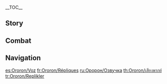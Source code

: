 {{CharacterTabs}}
{{LanguageTabs}}
__TOC__
==Story==
{{VO/Story
|character           = Ororon
|language            = en
|name                = Ororon

<!-- Hello -->
|vo_01_01_title      = Hello
|vo_01_01_file       = VO_{language}{character} Hello.ogg
|vo_01_01_tx         = Oh, hello. I'm Ororon from the [[Masters of the Night-Wind]]. Want some vegetables?<br>Oh, don't worry &mdash; I'm not trying to sell anything to you or get anything in return. There's no rhyme or reason for it, really. I just like to see what every seed grows up to be, so I end up with a lot of produce. As long as my vegetables wind up in the stomach of someone who enjoys them, that's all that matters.

<!-- Chats -->
|vo_02_01_title      = Chat: Weirdos
|vo_02_01_file       = VO_{language}{character} Chat - Weirdos.ogg
|vo_02_01_tx         = Someone told you the Masters of the Night-Wind is a tribe of weirdos? Huh, who else is there? Thought I was the only one.

|vo_02_02_title      = Chat: Target
|vo_02_02_file       = VO_{language}{character} Chat - Target.ogg
|vo_02_02_tx         = Having a favorite animal, or vegetable or fruit, can help us recognize what kind of people we want to become.

|vo_02_03_title      = Chat: Smoke
|vo_02_03_file       = VO_{language}{character} Chat - Smoke.ogg
|vo_02_03_tx         = Sometimes, a shrouded path is not meant to be walked. Move forward with blind ambition, and the smoke might suffocate you.

<!-- Weather -->
|vo_03_01_title      = When It Rains
|vo_03_01_file       = VO_{language}{character} When It Rains.ogg
|vo_03_01_tx         = If I run, mud will get on my clothes. If I fly... the rain will make my cape too heavy. Better find somewhere to wait out the weather.

|vo_03_02_title      = When Thunder Strikes
|vo_03_02_file       = VO_{language}{character} When Thunder Strikes.ogg
|vo_03_02_tx         = Lightening bolts remind me of snakes. I wonder if people use their shape and appearance to divine the future... On second thought, that seems a little dangerous.

|vo_03_03_title      = When It Snows
|vo_03_03_file       = VO_{language}{character} When It Snows.ogg
|vo_03_03_tx         = ...There are things buried beneath the snow. Careful, now &mdash; let's not wake them up.

|vo_03_04_title      = When the Sun Is Out
|vo_03_04_file       = VO_{language}{character} When the Sun Is Out.ogg
|vo_03_04_tx         = The sun is an eternal flame, and the people of [[Natlan]] never shy away from meeting its gaze head-on. Of course, sunglasses are always an option if it gets too intense.

|vo_03_05_title      = In the Desert
|vo_03_05_file       = VO_{language}{character} In the Desert.ogg
|vo_03_05_tx         = Can anything... even grow here? Maybe we should leave.

<!-- Greetings -->
|vo_04_01_title      = Good Morning
|vo_04_01_file       = VO_{language}{character} Good Morning.ogg
|vo_04_01_tx         = Sorry. My eyes are open, but I'm still half-asleep... Can this wait?

|vo_04_02_title      = Good Afternoon
|vo_04_02_file       = VO_{language}{character} Good Afternoon.ogg
|vo_04_02_tx         = My stomach says it's time for lunch, but I can't think of anything to eat... Maybe my brain is still asleep.

|vo_04_03_title      = Good Evening
|vo_04_03_file       = VO_{language}{character} Good Evening.ogg
|vo_04_03_tx         = I could really go for some sparkling coffee flavored with [[Saurian Claw Succulent]]. I take mine black... Huh? You should only drink coffee in the morning? Well then... Good morning.

|vo_04_04_title      = Good Night
|vo_04_04_file       = VO_{language}{character} Good Night.ogg
|vo_04_04_tx         = My brain is always wide awake this time of night, so go ahead and rest. I used to try and force myself to fall asleep, but I gave up a long time ago. I think I'll just go check on the radishes instead.

<!-- About -->
|vo_05_01_title      = About {character}: Communication
|vo_05_01_file       = VO_{language}{character} About {character} - Communication.ogg
|vo_05_01_tx         = I know I say things that are hard to understand sometimes. If you're ever confused, just ask me. I don't mind.

|vo_05_02_title      = About {character}: Unsolved Mystery
|vo_05_02_quest      = The Rainbow Destined to Burn
|vo_05_02_friendship = 4
|vo_05_02_file       = VO_{language}{character} About {character} - Unsolved Mystery.ogg
|vo_05_02_tx         = I don't know where I come from, but that doesn't bother me too much... I care more about where I'm going.

<!-- About Us -->
|vo_06_01_title      = About Us: Apology
|vo_06_01_quest      = The Rainbow Destined to Burn
|vo_06_01_file       = VO_{language}{character} About Us - Apology.ogg
|vo_06_01_tx         = I'm sorry... No, I'm more than sorry. I know lying to you right out of the gate didn't make the best first impression. I have explained to you the reasons why, and I promise I spoke only the truth. Still, it's okay if you don't accept my apology. If that's the case, I'll try to stay out of your way.

|vo_06_02_title      = About Us: Thank-You Gifts
|vo_06_02_quest      = The Rainbow Destined to Burn
|vo_06_02_friendship = 6
|vo_06_02_file       = VO_{language}{character} About Us - Thank-You Gifts.ogg
|vo_06_02_tx         = Here, this is a Saurian claw succulent picked at four in the morning, a [[Quenepa Berry]] bigger than my head, the sweetest batch of honey from last week, and... Oh! And a voucher for a free appointment with [[Cacucu]].<br>Huh? Why do you look confused? It's a thank you for all your help. I wasn't sure if you needed anything, so I just went with gifts that I like.<br>Oh, who's Cacucu? A [[saurian]]. I'll introduce you sometime.
|vo_06_02_mention    = Cacucu

<!-- Miscellany I -->
|vo_07_01_title      = About the [[Vision]]
|vo_07_01_friendship = 4
|vo_07_01_file       = VO_{language}{character} About the Vision.ogg
|vo_07_01_tx         = Some people say lightning helps crops grow. So, I tried using my Vision in the middle of my vegetable field once, but the cabbages and tomatoes didn't like it, so I gave up.

|vo_07_02_title      = Something to Share
|vo_07_02_file       = VO_{language}{character} Something to Share.ogg
|vo_07_02_tx         = Here's a tip &mdash; don't be the first person to put yourself out there. The first fruit that ripens is the easiest target, and people work the same way. Those who take the initiative usually wind up with the short end of the stick.

|vo_07_03_title      = Interesting Things
|vo_07_03_file       = VO_{language}{character} Interesting Things.ogg
|vo_07_03_tx         = [[Flying Squirrel|Flying squirrels]] may seem like proud and aloof creatures when they glide through the air, but they're much more cunning than they look, always zooming in from nowhere, clinging to you until they get a treat... Little rascals, honestly.

<!-- About Others -->
|vo_08_01_title      = About [[Xilonen]]
|vo_08_01_friendship = 4
|vo_08_01_file       = VO_{language}{character} About Xilonen.ogg
|vo_08_01_tx         = She seems to enjoy relaxing in high places, especially trees. In my experience, hanging upside down from a tree branch is more relaxing than lying on top of one. Maybe I should share that with her sometime... What? But don't we all need a change of perspective every now and then? Shouldn't that be even more true for an inventor like Xilonen?
|vo_08_01_mention    = Xilonen

|vo_08_02_title      = About [[Kinich]]
|vo_08_02_friendship = 4
|vo_08_02_file       = VO_{language}{character} About Kinich.ogg
|vo_08_02_tx         = [[Ajaw]] is an interesting case. He's old, but also young... And Kinich is just the opposite &mdash; young, but also old. You know what I mean, right?
|vo_08_02_mention    = Kinich,Ajaw

|vo_08_03_title      = About [[Chasca]]
|vo_08_03_friendship = 4
|vo_08_03_file       = VO_{language}{character} About Chasca.ogg
|vo_08_03_tx         = Chasca is famous for a reason. She's an amazing mediator. The minute she shows up, all the fighting stops, and everyone starts shaking hands like the best of friends. She has a pretty convincing method, apparently &mdash; "armed deterrence"... Not a bad name.
|vo_08_03_mention    = Chasca

|vo_08_04_title      = About [[Ifa]]
|vo_08_04_friendship = 4
|vo_08_04_file       = VO_{language}{character} About Ifa.ogg
|vo_08_04_tx         = Ifa may scold his patients a lot, but he actually has a great relationship with the saurians. Whenever he has some time off, he'd play the guitar in front of the clinic, and a bunch of saurians would gather around and sing along.<br>Although, it's more like noise than actual singing. I like to join in when I'm around, too... with the saurians, I mean.
|vo_08_04_mention    = Ifa

|vo_08_05_title      = About [[Citlali]]
|vo_08_05_quest      = The Rainbow Destined to Burn
|vo_08_05_friendship = 4
|vo_08_05_file       = VO_{language}{character} About Citlali.ogg
|vo_08_05_tx         = Granny is actually a very straightforward person. She wears her emotions on her sleeve, you know? It's hard for her to hide what she's feeling. You're the same age as her, right? Or... are you even older?<br>Sorry, I shouldn't ask. That was probably rude... But, if I'm right, maybe you could spend more time together. Granny's been surrounded by people younger than her for a long time, and she's probably had enough. I know she'll be happy to see you.
|vo_08_05_mention    = Citlali

|vo_08_06_title      = About [[Iansan]]
|vo_08_06_friendship = 4
|vo_08_06_file       = VO_{language}{character} About Iansan.ogg
|vo_08_06_tx         = Iansan is a famous sports coach, and well... All I can say is, I'm grateful the Pyro Archon didn't send her after me. I may have an advantage when it comes to height, but I'm pretty sure she can outrun me... Oh, the smoke-cloud trick? Heh, after you use it a bunch, people start to see it coming.
|vo_08_06_mention    = Iansan,Mavuika

|vo_08_07_title      = About [[Mavuika]]
|vo_08_07_quest      = The Rainbow Destined to Burn
|vo_08_07_friendship = 4
|vo_08_07_file       = VO_{language}{character} About Mavuika.ogg
|vo_08_07_tx         = I didn't really know the Pyro Archon before all this.<br>I mean, I knew of her, but I didn't KNOW know her, you know? I used to think of her like a totem engraved with the word "strength," like a symbol of total power and control. But, it never went deeper than that, so doubt started to creep in.<br>Now that I know her better, I feel grateful, but I'm also a little disappointed in myself... She seems so sure of her purpose. She has a fire inside her and knows exactly why it burns, so she won't ever let the flames go out. I want that... I want to be someone who can help Natlan.<br>Anyway, so there's that, and um... I also noticed her eating a lot of leafy vegetables at the victory feast. When I asked her about it, she said she likes to keep a balanced diet. Kinda surprised me somehow. I guess she's more mindful of the little things than I expected.
|vo_08_07_mention    = Mavuika

|vo_08_08_title      = About [[The Captain]]
|vo_08_08_quest      = Incandescent Ode of Resurrection
|vo_08_08_friendship = 4
|vo_08_08_file       = VO_{language}{character} About The Captain.ogg
|vo_08_08_tx         = Meeting The Captain was a strange and unexpected twist of fate for me. My tribe is known for our ability to predict the future, but I never expected things would turn out so complicated. Is helping someone really about trading favors until the score is even? If so, why do I still feel so indebted to him? So grateful for what he did for me? Or... maybe I'm overthinking everything. No matter what happened in the past, he helped save Natlan's Ley Lines. He's a hero worthy of respect, and I'll always remember him.
|vo_08_08_mention    = Il Capitano

<!-- More About -->
|vo_09_01_title      = More About {character}: I
|vo_09_01_file       = VO_{language}{character} More About {character} - 01.ogg
|vo_09_01_tx         = Hello. Oh, a handshake? Our greetings aren't usually so formal in Natlan, but... Okay, we can shake hands. In the future, you can just shout at me from afar. I have good hearing, so I won't miss it.

|vo_09_02_title      = More About {character}: II
|vo_09_02_friendship = 3
|vo_09_02_file       = VO_{language}{character} More About {character} - 02.ogg
|vo_09_02_tx         = You always seem so busy. I want to be like that, too &mdash; the kind of person who always has something to do. Then again, sometimes I like doing nothing at all. I keep flipping back and forth. It's annoying, but I can't help it.

|vo_09_03_title      = More About {character}: III
|vo_09_03_friendship = 4
|vo_09_03_file       = VO_{language}{character} More About {character} - 03.ogg
|vo_09_03_tx         = In Natlan, it gets really hot during the day, so I choose to go out at night if possible. The moonlight makes the surface of the water glisten. Have you noticed? Although, at night, the water turns pitch-black. It's impossible to tell how clean it is, so I would avoid contact.

|vo_09_04_title      = More About {character}: IV
|vo_09_04_quest      = The Rainbow Destined to Burn
|vo_09_04_friendship = 5
|vo_09_04_file       = VO_{language}{character} More About {character} - 04.ogg
|vo_09_04_tx         = I'm more sensitive to souls than most people. I was born that way, but it's also kind of hard to describe... Human souls are like unpredictable masses of energy. Imagine a bunch of little saurian marshmallows of all different kinds... That's basically what a soul looks like. Your soul is warm, like it's been lightly toasted above a glowing fire.

|vo_09_05_title      = More About {character}: V
|vo_09_05_quest      = The Rainbow Destined to Burn
|vo_09_05_friendship = 6
|vo_09_05_file       = VO_{language}{character} More About {character} - 05.ogg
|vo_09_05_tx         = Other people don't understand me, and to be honest, I don't fully understand myself, either. I have so many doubts, so many unanswered questions, and new ones keep on coming.<br>But, there's no quick-fix for something like this... Just gotta keep moving forward, right?

<!-- Miscellany II -->
|vo_10_01_title      = {character}'s Hobbies
|vo_10_01_file       = VO_{language}{character} Hobbies.ogg
|vo_10_01_tx         = Do I have other hobbies? Besides gardening and aphid-watching, you mean? Oh, yes... Of course. Just give me a second. It'll come to me.

|vo_10_02_title      = {character}'s Troubles
|vo_10_02_file       = VO_{language}{character} Troubles.ogg
|vo_10_02_tx         = Sometimes, going from dreaming it to doing it... it's a really tough step.

|vo_10_03_title      = Favorite Food
|vo_10_03_file       = VO_{language}{character} Favorite Food.ogg
|vo_10_03_tx         = Whenever I eat a [[Tatacos|Tataco]], I like to put an extra tortilla underneath to catch all the ingredients that fall out. That way, you basically get two Tatacos in one.

|vo_10_04_title      = Least Favorite Food
|vo_10_04_quest      = The Rainbow Destined to Burn
|vo_10_04_file       = VO_{language}{character} Least Favorite Food.ogg
|vo_10_04_tx         = Military rations... especially compressed biscuits. They kinda remind me of The Captain's soul, actually... Good at the core, but a little tough.
|vo_10_04_mention    = Capitano

<!-- Receiving a Gift -->
|vo_11_01_title      = Receiving a Gift: I
|vo_11_01_file       = VO_{language}{character} Receiving a Gift - 01.ogg
|vo_11_01_tx         = Wow, even better than what I can make.

|vo_11_02_title      = Receiving a Gift: II
|vo_11_02_file       = VO_{language}{character} Receiving a Gift - 02.ogg
|vo_11_02_tx         = Not too strong, not too bland... The flavor is just right.

|vo_11_03_title      = Receiving a Gift: III
|vo_11_03_file       = VO_{language}{character} Receiving a Gift - 03.ogg
|vo_11_03_tx         = What avant garde technique is this...? I'm unfamiliar with it.

<!-- Birthday -->
|vo_12_01_title      = Birthday
|vo_12_01_file       = VO_{language}{character} Birthday.ogg
|vo_12_01_tx         = In Natlan, we believe a person's birthday decides their fate. Sharing a birthday with a great hero means being blessed with their protection and inheriting their character.<br>I'm not sure the people out there who share your birthday know how lucky they are... Happy Birthday.

<!-- Feelings About Ascension -->
|vo_13_01_title      = Feelings About Ascension: Intro
|vo_13_01_ascension  = 1
|vo_13_01_file       = VO_{language}{character} Feelings About Ascension - 01.ogg
|vo_13_01_tx         = What did you give me just now? Can I have another look?

|vo_13_02_title      = Feelings About Ascension: Building Up
|vo_13_02_ascension  = 2
|vo_13_02_file       = VO_{language}{character} Feelings About Ascension - 02 (Aether).ogg
|vo_13_02_tx         = {{A|VO Ororon Feelings About Ascension - 02 (Lumine).ogg}} Maybe I should start calling you "master"... Thank you, Master {{MC|m=Gramps|f=Granny}}. I've learned a lot from you.

|vo_13_03_title      = Feelings About Ascension: Climax
|vo_13_03_ascension  = 4
|vo_13_03_file       = VO_{language}{character} Feelings About Ascension - 03.ogg
|vo_13_03_tx         = My body feels so light... feels like I can get to even higher places now. Still, it's all about control. Hitting my head is no fun.

|vo_13_04_title      = Feelings About Ascension: Conclusion
|vo_13_04_ascension  = 6
|vo_13_04_file       = VO_{language}{character} Feelings About Ascension - 04.ogg
|vo_13_04_tx         = I am not yet powerful enough to probe the boundaries of death, but thanks to you, the end now seems a little further away. Don't worry &mdash; I won't take advantage of that to do any irresponsible things. On that, you have my word.
}}

==Combat==
{{Combat VO
|character           = Ororon
|language            = en

<!-- Elemental Skill -->
|skill_1_tx          = Not too far, now.
|skill_2_tx          = Farewell.
|skill_3_tx          = Be free!
|skill_4_file        = Elemental Skill 1 04, Elemental Skill 1 05, Elemental Skill 1 06

<!-- Elemental Burst -->
|burst_1_tx          = Go, you're free now.
|burst_2_tx          = Time to say hello.
|burst_3_tx          = Tell me what you see.

<!-- Sprint Start -->
|sprint-s_1_file     = Sprint Start 01,Sprint Start 02,Sprint Start 03

<!-- Deploying Wind Glider -->
|glider_1_file       = Deploying Wind Glider 01,Deploying Wind Glider 02,Deploying Wind Glider 03

<!-- Opening Treasure Chest -->
|chest_1_tx          = Your passion for treasure-hunting is turning these chests into an endangered species.
|chest_2_tx          = You can always tell which ones are ripe for the picking by the sound they make when you tap on them.
|chest_3_tx          = Careful, some saurians like to hide in chests like this &mdash; probably an introvert thing.

<!-- Low HP -->
|low-hp_1_tx         = Please, hold up...
|low-hp_2_tx         = Not good...!
|low-hp_3_tx         = Bad omen.

<!-- Ally Low HP -->
|ally-low-hp_1_tx    = Need me to get a doctor?
|ally-low-hp_2_tx    = Filling in.

<!-- Fallen -->
|fallen_1_tx         = See you... in the [[Night Kingdom]].
|fallen_2_tx         = It's getting... dark.
|fallen_3_tx         = The voices... are calling...

<!-- Light Hit Taken -->
|hit-l_1_file        = Light Hit Taken 01,Light Hit Taken 02,Light Hit Taken 03,Light Hit Taken 04,Light Hit Taken 05,Light Hit Taken 06

<!-- Heavy Hit Taken -->
|hit-h_1_tx          = Argh, too slow...
|hit-h_2_tx          = Something's wrong...
|hit-h_3_file        = Heavy Hit Taken 03,Heavy Hit Taken 04,Heavy Hit Taken 05,Heavy Hit Taken 06

<!-- Joining Party -->
|join_1_tx           = Want me to join?
|join_2_tx           = Where to?
|join_3_tx           = What's the occasion?

<!-- Character Idles -->
|idle_1_file         =

<!-- Light Attack -->
|atk-l_1_file        = Light Attack 01,Light Attack 02,Light Attack 03,Light Attack 04,Light Attack 05,Light Attack 06,Light Attack 07

<!-- Mid Attack -->
|atk-m_1_file        = Mid Attack 01,Mid Attack 02,Mid Attack 03

<!-- Heavy Attack -->
|atk-h_1_file        = Heavy Attack 01,Heavy Attack 02,Heavy Attack 03

<!-- Climbing -->
|climb_1_file        = Climbing 01,Climbing 02,Climbing 03

<!-- Climbing Breath -->
|climb-b_1_file      = Climbing Breath 01,Climbing Breath 02,Climbing Breath 03

<!-- Jumping -->
|jump_1_file         = Jumping 01,Jumping 02,Jumping 03,Jumping 04,Jumping 05,Jumping 01,Jumping 02,Jumping 01,Jumping 02,Jumping 03,Jumping 04,Jumping 05
|jump_2_file         = Superjump 01
|jump_2_actual_tx    = Here we go!
|jump_3_file         = Superjump 02
|jump_3_actual_tx    = Look up!

<!-- Nightsoul Transmission -->
|nightsoul_1_file = Nightsoul Transmission 01
|nightsoul_1_actual_tx = Time to go!
}}

==Navigation==
{{Character Navbox|VO}}

[[es:Ororon/Voz]]
[[fr:Ororon/Répliques]]
[[ru:Оророн/Озвучка]]
[[th:Ororon/เสียงพากย์]]
[[tr:Ororon/Replikler]]